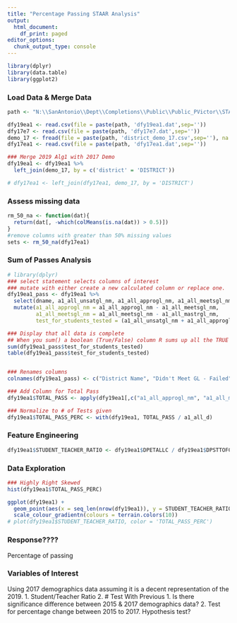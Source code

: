 ```yaml
---
title: "Percentage Passing STAAR Analysis"
output:
  html_document:
    df_print: paged
editor_options:
  chunk_output_type: console
---
```


```r
library(dplyr)
library(data.table)
library(ggplot2)
```


### Load Data & Merge Data
```r
path <- "N:\\SanAntonio\\Dept\\Completions\\Public\\Public_PVictor\\STATS\\TAMU\\STAT 685 - DIRECTED STUDIES\\STAT 685_Git Repo\\Data\\"

dfy19ea1 <- read.csv(file = paste(path, 'dfy19ea1.dat',sep=''))
dfy17e7 <- read.csv(file = paste(path, 'dfy17e7.dat',sep=''))
demo_17 <- fread(file = paste(path, 'district_demo_17.csv',sep=''), na.strings = '.')
dfy17ea1 <- read.csv(file = paste(path, 'dfy17ea1.dat',sep=''))

### Merge 2019 Alg1 with 2017 Demo
dfy19ea1 <- dfy19ea1 %>% 
  left_join(demo_17, by = c('district' = 'DISTRICT'))

# dfy17ea1 <- left_join(dfy17ea1, demo_17, by = 'DISTRICT')
```

### Assess missing data
```r
rm_50_na <- function(dat){
  return(dat[, -which(colMeans(is.na(dat)) > 0.5)])
}
#remove columns with greater than 50% missing values
sets <- rm_50_na(dfy17ea1)
```

### Sum of Passes Analysis
```r
# library(dplyr)
### select statement selects columns of interest
### mutate with either create a new calculated column or replace one.  This script replaces it since I set it equal to the same column name
dfy19ea1_pass <- dfy19ea1 %>% 
  select(dname, a1_all_unsatgl_nm, a1_all_approgl_nm, a1_all_meetsgl_nm, a1_all_mastrgl_nm, a1_all_d, a1_all_docs_n, a1_all_abs_n, a1_all_oth_n) %>% 
  mutate(a1_all_approgl_nm = a1_all_approgl_nm - a1_all_meetsgl_nm,
         a1_all_meetsgl_nm = a1_all_meetsgl_nm - a1_all_mastrgl_nm, 
         test_for_students_tested = (a1_all_unsatgl_nm + a1_all_approgl_nm + a1_all_meetsgl_nm + a1_all_mastrgl_nm == a1_all_d)) 

### Display that all data is complete
## When you sum() a boolean (True/False) column R sums up all the TRUE results, so I could of wrote the script, sum(dfy19ea1_pass$test_for_students_tested == T) & got the same results.
sum(dfy19ea1_pass$test_for_students_tested)
table(dfy19ea1_pass$test_for_students_tested)


### Renames columns
colnames(dfy19ea1_pass) <- c("District Name", "Didn't Meet GL - Failed", "Approaches GL - Pass", "Meets GL - Pass", "Masters GL - Pass", "Num Stu Tested", "Num Documents Submitted", "Absent Students", "Other")

### Add Column for Total Pass
dfy19ea1$TOTAL_PASS <- apply(dfy19ea1[,c("a1_all_approgl_nm", "a1_all_meetsgl_nm", "a1_all_mastrgl_nm")], 1, function(x) sum((x[1] - x[2]), (x[2] - x[3]), x[3], na.rm = T))

### Normalize to # of Tests given
dfy19ea1$TOTAL_PASS_PERC <- with(dfy19ea1, TOTAL_PASS / a1_all_d)
```

### Feature Engineering
```r
dfy19ea1$STUDENT_TEACHER_RATIO <- dfy19ea1$DPETALLC / dfy19ea1$DPSTTOFC
```


### Data Exploration
```r
### Highly Right Skewed
hist(dfy19ea1$TOTAL_PASS_PERC)

ggplot(dfy19ea1) +
  geom_point(aes(x = seq_len(nrow(dfy19ea1)), y = STUDENT_TEACHER_RATIO, color = TOTAL_PASS_PERC)) +
  scale_colour_gradientn(colours = terrain.colors(10))
# plot(dfy19ea1$STUDENT_TEACHER_RATIO, color = 'TOTAL_PASS_PERC')

```


### Response????
Percentage of passing

### Variables of Interest
Using 2017 demographics data assuming it is a decent representation of the 2019.
1. Student/Teacher Ratio
2. 
# Test With Previous
1. Is there significance difference between 2015 & 2017 demographics data?
2. Test for percentage change between 2015 to 2017.  Hypothesis test?
